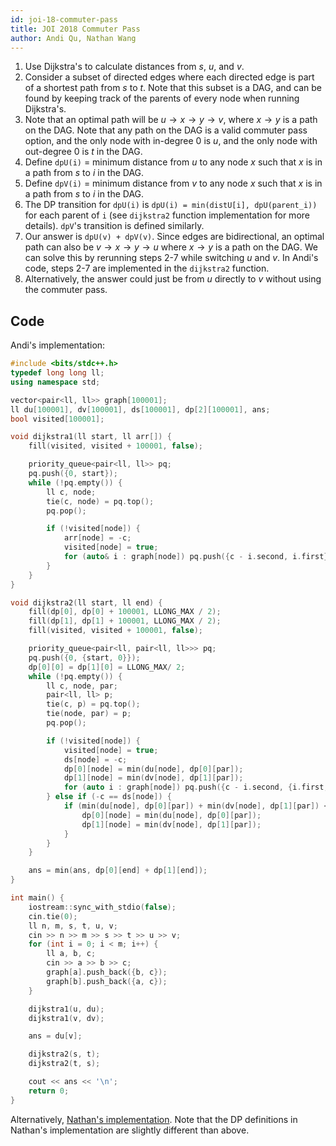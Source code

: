 ```yaml
---
id: joi-18-commuter-pass
title: JOI 2018 Commuter Pass
author: Andi Qu, Nathan Wang
---
```


1. Use Dijkstra's to calculate distances from $s$, $u$, and $v$.
2. Consider a subset of directed edges where each directed edge is part of a shortest path from $s$ to $t$. Note that this subset is a DAG, and can be found by keeping track of the parents of every node when running Dijkstra's.
3. Note that an optimal path will be $u \rightarrow x \rightarrow y \rightarrow v$, where $x \rightarrow y$ is a path on the DAG. Note that any path on the DAG is a valid commuter pass option, and the only node with in-degree 0 is $u$, and the only node with out-degree 0 is $t$ in the DAG.
4. Define `dpU(i)` = minimum distance from $u$ to any node $x$ such that $x$ is in a path from $s$ to $i$ in the DAG.
5. Define `dpV(i)` = minimum distance from $v$ to any node $x$ such that $x$ is in a path from $s$ to $i$ in the DAG.
6. The DP transition for `dpU(i)` is `dpU(i) = min(distU[i], dpU(parent_i))` for each parent of `i` (see `dijkstra2` function implementation for more details). `dpV`'s transition is defined similarly.
7. Our answer is `dpU(v) + dpV(v)`. Since edges are bidirectional, an optimal path can also be $v \rightarrow x \rightarrow y \rightarrow u$ where $x \rightarrow y$ is a path on the DAG. We can solve this by rerunning steps 2-7 while switching $u$ and $v$. In Andi's code, steps 2-7 are implemented in the `dijkstra2` function.
8. Alternatively, the answer could just be from $u$ directly to $v$ without using the commuter pass.

## Code

Andi's implementation:

```cpp
#include <bits/stdc++.h>
typedef long long ll;
using namespace std;

vector<pair<ll, ll>> graph[100001];
ll du[100001], dv[100001], ds[100001], dp[2][100001], ans;
bool visited[100001];

void dijkstra1(ll start, ll arr[]) {
    fill(visited, visited + 100001, false);

    priority_queue<pair<ll, ll>> pq;
    pq.push({0, start});
    while (!pq.empty()) {
        ll c, node;
        tie(c, node) = pq.top();
        pq.pop();

        if (!visited[node]) {
            arr[node] = -c;
            visited[node] = true;
            for (auto& i : graph[node]) pq.push({c - i.second, i.first});
        }
    }
}

void dijkstra2(ll start, ll end) {
    fill(dp[0], dp[0] + 100001, LLONG_MAX / 2);
    fill(dp[1], dp[1] + 100001, LLONG_MAX / 2);
    fill(visited, visited + 100001, false);

    priority_queue<pair<ll, pair<ll, ll>>> pq;
    pq.push({0, {start, 0}});
    dp[0][0] = dp[1][0] = LLONG_MAX/ 2;
    while (!pq.empty()) {
        ll c, node, par;
        pair<ll, ll> p;
        tie(c, p) = pq.top();
        tie(node, par) = p;
        pq.pop();

        if (!visited[node]) {
            visited[node] = true;
            ds[node] = -c;
            dp[0][node] = min(du[node], dp[0][par]);
            dp[1][node] = min(dv[node], dp[1][par]);
            for (auto i : graph[node]) pq.push({c - i.second, {i.first, node}});
        } else if (-c == ds[node]) {
            if (min(du[node], dp[0][par]) + min(dv[node], dp[1][par]) <= dp[0][node] + dp[1][node]) {
                dp[0][node] = min(du[node], dp[0][par]);
                dp[1][node] = min(dv[node], dp[1][par]);
            }
        }
    }

    ans = min(ans, dp[0][end] + dp[1][end]);
}

int main() {
    iostream::sync_with_stdio(false);
    cin.tie(0);
    ll n, m, s, t, u, v;
    cin >> n >> m >> s >> t >> u >> v;
    for (int i = 0; i < m; i++) {
        ll a, b, c;
        cin >> a >> b >> c;
        graph[a].push_back({b, c});
        graph[b].push_back({a, c});
    }

    dijkstra1(u, du);
    dijkstra1(v, dv);

    ans = du[v];

    dijkstra2(s, t);
    dijkstra2(t, s);

    cout << ans << '\n';
    return 0;
}
```

Alternatively, [Nathan's implementation](https://github.com/thecodingwizard/competitive-programming/blob/master/JOI/JOI%2018-commuterpass.cpp). Note that the DP definitions in Nathan's implementation are slightly different than above.
